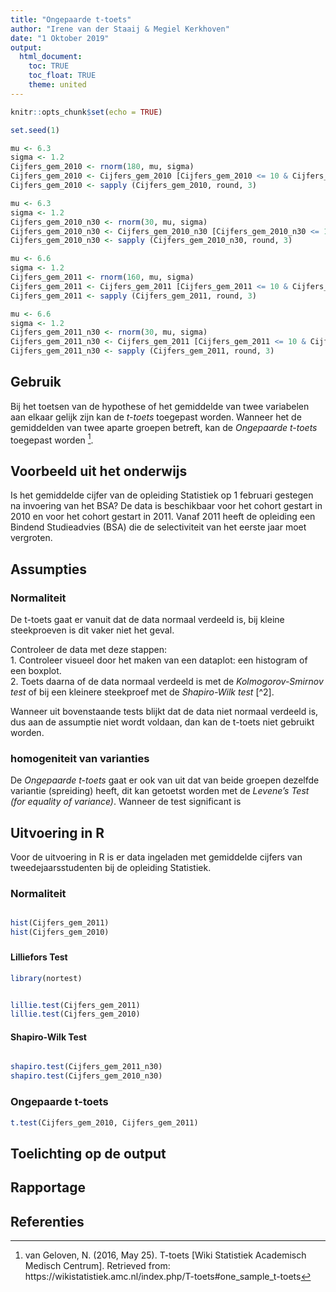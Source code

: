 ```yaml
---
title: "Ongepaarde t-toets"
author: "Irene van der Staaij & Megiel Kerkhoven"
date: "1 Oktober 2019"
output: 
  html_document:
    toc: TRUE
    toc_float: TRUE
    theme: united
---
```

<style>
  .col2 {
    columns: 2 200px;         /* number of columns and width in pixels*/
    -webkit-columns: 2 200px; /* chrome, safari */
    -moz-columns: 2 200px;    /* firefox */
  }
</style>

```r
knitr::opts_chunk$set(echo = TRUE)
```

```r
set.seed(1)

mu <- 6.3
sigma <- 1.2
Cijfers_gem_2010 <- rnorm(180, mu, sigma)
Cijfers_gem_2010 <- Cijfers_gem_2010 [Cijfers_gem_2010 <= 10 & Cijfers_gem_2010 >= 1]
Cijfers_gem_2010 <- sapply (Cijfers_gem_2010, round, 3)

mu <- 6.3
sigma <- 1.2
Cijfers_gem_2010_n30 <- rnorm(30, mu, sigma)
Cijfers_gem_2010_n30 <- Cijfers_gem_2010_n30 [Cijfers_gem_2010_n30 <= 10 & Cijfers_gem_2010_n30 >= 1]
Cijfers_gem_2010_n30 <- sapply (Cijfers_gem_2010_n30, round, 3)

mu <- 6.6
sigma <- 1.2
Cijfers_gem_2011 <- rnorm(160, mu, sigma)
Cijfers_gem_2011 <- Cijfers_gem_2011 [Cijfers_gem_2011 <= 10 & Cijfers_gem_2011 >= 1]
Cijfers_gem_2011 <- sapply (Cijfers_gem_2011, round, 3)

mu <- 6.6
sigma <- 1.2
Cijfers_gem_2011_n30 <- rnorm(30, mu, sigma)
Cijfers_gem_2011_n30 <- Cijfers_gem_2011 [Cijfers_gem_2011 <= 10 & Cijfers_gem_2011 >= 1]
Cijfers_gem_2011_n30 <- sapply (Cijfers_gem_2011, round, 3)
```

## Gebruik
Bij het toetsen van de hypothese of het gemiddelde van twee variabelen aan elkaar gelijk zijn kan de *t-toets* toegepast worden. Wanneer het de gemiddelden van twee aparte groepen betreft, kan de *Ongepaarde t-toets* toegepast worden [^1].

## Voorbeeld uit het onderwijs
Is het gemiddelde cijfer van de opleiding Statistiek op 1 februari gestegen na invoering van het BSA? De data is beschikbaar voor het cohort gestart in 2010 en voor het cohort gestart in 2011. Vanaf 2011 heeft de opleiding een Bindend Studieadvies (BSA) die de selectiviteit van het eerste jaar moet vergroten.

## Assumpties
### Normaliteit
De t-toets gaat er vanuit dat de data normaal verdeeld is, bij kleine steekproeven is dit vaker niet het geval. 

Controleer de data met deze stappen:  
1. Controleer visueel door het maken van een dataplot: een histogram of een boxplot.  
2. Toets daarna of de data normaal verdeeld is met de *Kolmogorov-Smirnov test* of bij een kleinere steekproef met de *Shapiro-Wilk test* [^2]. 

Wanneer uit bovenstaande tests blijkt dat de data niet normaal verdeeld is, dus aan de assumptie niet wordt voldaan, dan kan de t-toets niet gebruikt worden.

### homogeniteit van varianties 
De *Ongepaarde t-toets* gaat er ook van uit dat van beide groepen dezelfde variantie (spreiding) heeft, dit kan getoetst worden met de *Levene's Test (for equality of variance)*. Wanneer de test significant is 


## Uitvoering in R
Voor de uitvoering in R is er data ingeladen met gemiddelde cijfers van tweedejaarsstudenten bij de opleiding Statistiek. 

### Normaliteit
<div class="col2">
```r
hist(Cijfers_gem_2011)
hist(Cijfers_gem_2010)
```
</div>

### {.tabset .tabset-fade .tabset.pills}
#### Lilliefors Test

```r
library(nortest)
```
<div class="col2">
```` r
lillie.test(Cijfers_gem_2011)
lillie.test(Cijfers_gem_2010)
````
</div>

#### Shapiro-Wilk Test
<div class="col2">
``` r
shapiro.test(Cijfers_gem_2011_n30)
shapiro.test(Cijfers_gem_2010_n30)
```
</div>

### Ongepaarde t-toets
```r
t.test(Cijfers_gem_2010, Cijfers_gem_2011)
```

## Toelichting op de output

## Rapportage

## Referenties
[^1]: van Geloven, N. (2016, May 25). T-toets [Wiki Statistiek Academisch Medisch Centrum]. Retrieved from: https://wikistatistiek.amc.nl/index.php/T-toets#one_sample_t-toets  
